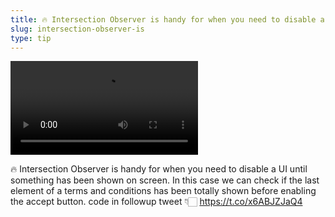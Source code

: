 ```yaml
---
title: 🔥 Intersection Observer is handy for when you need to disable a UI until something has been shown on screen. In this case we can check if the last element of a terms and conditions has been totally shown before enabling the accept button. code in followup tweet 👇🏻 https://t.co/x6ABJZJaQ4
slug: intersection-observer-is
type: tip
---
```


![](../images/tweets/2018-12-1719.53.26-1074754463087411200-gif-video-1.mp4)

🔥 Intersection Observer is handy for when you need to disable a UI until something has been shown on screen. In this case we can check if the last element of a terms and conditions has been totally shown before enabling the accept button. code in followup tweet 👇🏻 https://t.co/x6ABJZJaQ4
